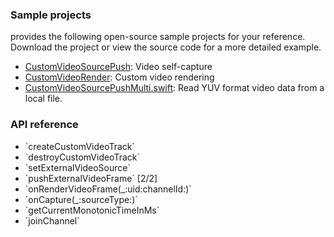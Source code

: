 <PlatformWrapper platform="ios">

### Sample projects

<Vg k ="COMPANY"/> provides the following open-source sample projects for your reference. Download the project or view the source code for a more detailed example.

* [CustomVideoSourcePush](https://github.com/AgoraIO/API-Examples/tree/main/iOS/APIExample/APIExample/Examples/Advanced/CustomVideoSourcePush): Video self-capture
* [CustomVideoRender](https://github.com/AgoraIO/API-Examples/blob/main/iOS/APIExample/APIExample/Examples/Advanced/CustomVideoRender/CustomVideoRender.swift): Custom video rendering
* [CustomVideoSourcePushMulti.swift](https://github.com/AgoraIO/API-Examples/blob/main/iOS/APIExample/APIExample/Examples/Advanced/CustomVideoSourcePushMulti/CustomVideoSourcePushMulti.swift): Read YUV format video data from a local file.

### API reference

- <Link to="{{Global.API_REF_IOS_ROOT}}/agorartckit/agorartcenginekit/createcustomvideotrack()">`createCustomVideoTrack`</Link>
- <Link to="{{Global.API_REF_IOS_ROOT}}/agorartckit/agorartcenginekit/destroycustomvideotrack(_:)">`destroyCustomVideoTrack`</Link>
- <Link to="{{Global.API_REF_IOS_ROOT}}/agorartckit/agorartcenginekit/setexternalvideosource(_:usetexture:sourcetype:encodedvideotrackoption:)">`setExternalVideoSource`</Link>
- <Link to="{{Global.API_REF_IOS_ROOT}}/agorartckit/agorartcenginekit/pushexternalvideoframe(_:videotrackid:)">`pushExternalVideoFrame` [2/2]</Link>
- <Link to="{{Global.API_REF_IOS_ROOT}}/agorartckit/agoravideoframedelegate/onrendervideoframe(_:uid:channelid:)">`onRenderVideoFrame(_:uid:channelId:)`</Link>
- <Link to="{{Global.API_REF_IOS_ROOT}}/agorartckit/agoravideoframedelegate/oncapture(_:sourcetype:)">`onCapture(_:sourceType:)`</Link>
- <Link to="{{Global.API_REF_IOS_ROOT}}/agorartckit/agorartcenginekit/getcurrentmonotonictimeinms()">`getCurrentMonotonicTimeInMs`</Link>
- <Link to="{{Global.API_REF_IOS_ROOT}}/agorartckit/agorartcenginekit/joinchannel(bytoken:channelid:info:uid:joinsuccess:)">`joinChannel`</Link>

</PlatformWrapper>